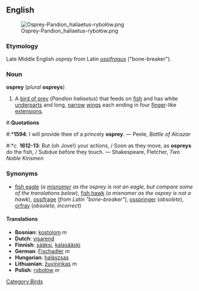 {{wikipedia}}
{{commons|Pandion haliaetus}}
<br><br><br>

==English==
[[Image:Osprey-Pandion haliaetus-rybołów.png|right]]

===Etymology===
Late Middle English ''ospray'' from Latin ''[[ossifragus]]'' ("bone-breaker").

===Noun===
'''osprey''' (''plural'' '''ospreys''')

#A [[bird of prey]] (''Pandion haliaetus'') that feeds on [[fish]] and has white [[underparts]] and long, [[narrow]] [[wing]]s each ending in four [[finger]]-like [[extension]]s.

#:'''Quotations'''
#:*'''1594''': I will provide thee of a princely '''osprey'''. &mdash; Peele, ''Battle of Alcazar''
#:*''c.'' '''1612-13''': But (oh Jove!) your actions, / Soon as they move, as '''ospreys''' do the fish, / Subdue before they touch. &mdash; Shakespeare, Fletcher, ''Two Noble Kinsmen''

===Synonyms===
*[[fish eagle]] (''a [[misnomer]] as the osprey is not an eagle, but compare some of the translations below''), [[fish hawk]] (''a misnomer as the osprey is not a hawk''), [[ossifrage]] (''from Latin "bone-breaker"''), [[osspringer]] (''obsolete''), [[orfray]] (''obsolete, incorrect'')

====Translations====
*'''Bosnian''': [[kostolom]] ''m''
*'''Dutch''': [[visarend]]
*'''Finnish''': [[sääksi]], [[kalasääski]]
*'''German''': [[Fischadler]] ''m''
*'''Hungarian''': [[halászsas]]
*'''Lithuanian''': [[žuvininkas]] ''m''
*'''Polish''': [[rybołów]] ''m''

[[Category:Birds]]
